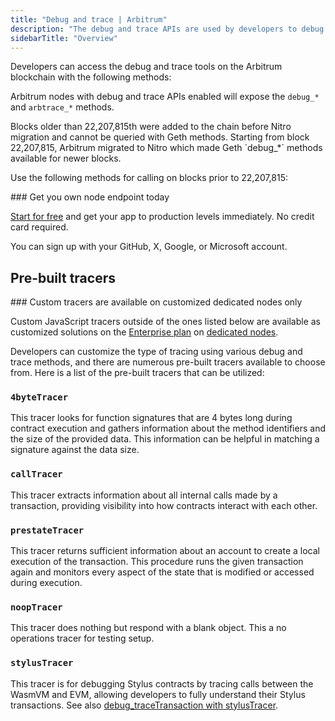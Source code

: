 ---
title: "Debug and trace | Arbitrum"
description: "The debug and trace APIs are used by developers to debug and analyze smart contracts and transactions. The debug API allows for code execution simulation, while the `arbtrace` API traces contract execution and gathers data on various performance metrics."
sidebarTitle: "Overview"
---

Developers can access the debug and trace tools on the Arbitrum blockchain with the following methods:

<CardGroup>
<Card title="debug_traceBlockByHash" href="/reference/ethereum_node_api/debug_and_trace/debug_traceBlockByHash" icon="angle-right" iconType="solid" horizontal />
<Card title="debug_traceBlockByNumber" href="/reference/ethereum_node_api/debug_and_trace/debug_traceBlockByNumber" icon="angle-right" iconType="solid" horizontal />
<Card title="debug_traceTransaction" href="/reference/ethereum_node_api/debug_and_trace/debug_traceTransaction" icon="angle-right" iconType="solid" horizontal />
<Card title="debug_traceCall" href="/reference/ethereum_node_api/debug_and_trace/debug_traceCall" icon="angle-right" iconType="solid" horizontal />
<Card title="trace_transaction" href="/reference/ethereum_node_api/debug_and_trace/trace_transaction" icon="angle-right" iconType="solid" horizontal />
<Card title="trace_block" href="/reference/ethereum_node_api/debug_and_trace/trace_block" icon="angle-right" iconType="solid" horizontal />
</CardGroup>

Arbitrum nodes with debug and trace APIs enabled will expose the `debug_*` and `arbtrace_*` methods.

<Info>
  Blocks older than 22,207,815th were added to the chain before Nitro migration and cannot be queried with Geth methods. Starting from block 22,207,815, Arbitrum migrated to Nitro which made Geth `debug_*` methods available for newer blocks.
</Info>

Use the following methods for calling on blocks prior to 22,207,815:

<CardGroup>
<Card title="arbtrace_block" href="/reference/arbitrum_node_api/debug_and_trace/arbtrace_block" icon="angle-right" iconType="solid" horizontal />
<Card title="arbtrace_call" href="/reference/arbitrum_node_api/debug_and_trace/arbtrace_call" icon="angle-right" iconType="solid" horizontal />
<Card title="arbtrace_callMany" href="/reference/arbitrum_node_api/debug_and_trace/arbtrace_callMany" icon="angle-right" iconType="solid" horizontal />
<Card title="arbtrace_filter" href="/reference/arbitrum_node_api/debug_and_trace/arbtrace_filter" icon="angle-right" iconType="solid" horizontal />
<Card title="arbtrace_get" href="/reference/arbitrum_node_api/debug_and_trace/arbtrace_get" icon="angle-right" iconType="solid" horizontal />
<Card title="arbtrace_replayBlockTransactions" href="/reference/arbitrum_node_api/debug_and_trace/arbtrace_replayBlockTransactions" icon="angle-right" iconType="solid" horizontal />
<Card title="arbtrace_replayTransaction" href="/reference/arbitrum_node_api/debug_and_trace/arbtrace_replayTransaction" icon="angle-right" iconType="solid" horizontal />
<Card title="arbtrace_transaction" href="/reference/arbitrum_node_api/debug_and_trace/arbtrace_transaction" icon="angle-right" iconType="solid" horizontal />
</CardGroup>

<Check>
  ### Get you own node endpoint today

  [Start for free](https://console.chainstack.com/) and get your app to production levels immediately. No credit card required.

  You can sign up with your GitHub, X, Google, or Microsoft account.
</Check>

## Pre-built tracers

<Info>
  ### Custom tracers are available on customized dedicated nodes only

  Custom JavaScript tracers outside of the ones listed below are available as customized solutions on the [Enterprise plan](https://chainstack.com/pricing/) on [dedicated nodes](/docs/dedicated-node).
</Info>

Developers can customize the type of tracing using various debug and trace methods, and there are numerous pre-built tracers available to choose from. Here is a list of the pre-built tracers that can be utilized:

### `4byteTracer`

This tracer looks for function signatures that are 4 bytes long during contract execution and gathers information about the method identifiers and the size of the provided data. This information can be helpful in matching a signature against the data size.

### `callTracer`

This tracer extracts information about all internal calls made by a transaction, providing visibility into how contracts interact with each other.

### `prestateTracer`

This tracer returns sufficient information about an account to create a local execution of the transaction. This procedure runs the given transaction again and monitors every aspect of the state that is modified or accessed during execution.

### `noopTracer`

This tracer does nothing but respond with a blank object. This a no operations tracer for testing setup.

### `stylusTracer`

This tracer is for debugging Stylus contracts by tracing calls between the WasmVM and EVM, allowing developers to fully understand their Stylus transactions. See also [debug\_traceTransaction with stylusTracer](/reference/arbitrum_node_api/debug_and_trace/arbtrace_transaction).
